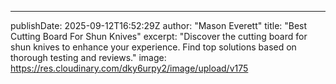 ---
publishDate: 2025-09-12T16:52:29Z
author: "Mason Everett"
title: "Best Cutting Board For Shun Knives"
excerpt: "Discover the cutting board for shun knives to enhance your experience. Find top solutions based on thorough testing and reviews."
image: https://res.cloudinary.com/dky6urpy2/image/upload/v175